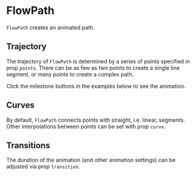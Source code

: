 
<Meta title="Addons/Annotation/FlowPath" />

# FlowPath


`FlowPath` creates an animated path.

<ArgsTable of={FlowPath} />

## Trajectory

The trajectory of `FlowPath` is determined by a series of points specified in prop `points`. There can be as few as two points to create a single line segment, or many points to create a complex path.

Click the milestone buttons in the examples below to see the animation.

<Canvas>
    <Story name="simple line">
        <FlowMilestones
            points={[
                ['A', 80],
                ['D', 80],
            ]}
        />
    </Story>
    <Story name="complex line">
        <FlowMilestones
            points={[
                ['A', 80],
                ['D', 80],
                ['D', 20],
                ['B', 20],
                ['B', 70],
            ]}
        />
    </Story>
</Canvas>

## Curves

By default, `FlowPath` connects points with straight, i.e. linear, segments. Other interpolations between points can be set with prop `curve`.

<Canvas>
    <Story name="natural curve">
        <FlowMilestones
            points={[
                ['A', 80],
                ['D', 80],
                ['D', 20],
                ['B', 20],
                ['B', 70],
            ]}
            curve={'Natural'}
        />
    </Story>
</Canvas>

## Transitions

The duration of the animation (and other animation settings) can be adjusted via prop `transition`.

<Canvas>
    <Story name="slow transition">
        <FlowMilestones
            points={[
                ['A', 80],
                ['D', 80],
                ['D', 20],
                ['B', 20],
                ['B', 70],
            ]}
            curve={'Natural'}
            transition={{ pathLength: { duration: 3 } }}
        />
    </Story>
</Canvas>
